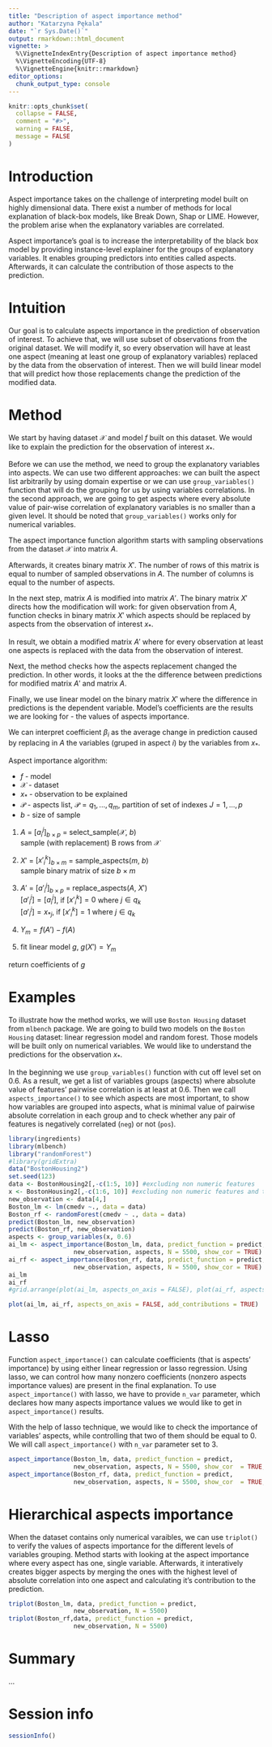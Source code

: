 ```yaml
---
title: "Description of aspect importance method"
author: "Katarzyna Pękala"
date: "`r Sys.Date()`"
output: rmarkdown::html_document
vignette: >
  %\VignetteIndexEntry{Description of aspect importance method}
  %\VignetteEncoding{UTF-8}
  %\VignetteEngine{knitr::rmarkdown}
editor_options: 
  chunk_output_type: console
---
```


```r
knitr::opts_chunk$set(
  collapse = FALSE,
  comment = "#>",
  warning = FALSE,
  message = FALSE
)
```


# Introduction

Aspect importance takes on the challenge of interpreting model built on highly dimensional data. There exist a number of methods for local explanation of black-box models, like Break Down, Shap or LIME. However, the problem arise when the explanatory variables are correlated. 

Aspect importance's goal is to increase the interpretability of the black box model by providing instance-level explainer for the groups of explanatory variables. It enables grouping predictors into entities called aspects. Afterwards, it can calculate the contribution of those aspects to the prediction.

# Intuition

Our goal is to calculate aspects importance in the prediction of observation of interest. To achieve that, we will use subset of observations from the original dataset. We will modify it, so every observation will have at least one aspect (meaning at least one group of explanatory variables) replaced by the data from the observation of interest. Then we will build linear model that will predict how those replacements change the prediction of the modified data. 

# Method

We start by having dataset $\mathcal{X}$ and model $f$ built on this dataset. We would like to explain the prediction for the observation of interest $x_*$.

Before we can use the method, we need to group the explanatory variables into aspects. We can use two different approaches: we can built the aspect list arbitrarily by using domain expertise or we can use `group_variables()` function that will do the grouping for us by using variables correlations. In the second approach, we are going to get aspects where every absolute value of pair-wise correlation of explanatory variables is no smaller than a given level. It should be noted that `group_variables()` works only for numerical variables.

The aspect importance function algorithm starts with sampling observations from the dataset $\mathcal{X}$ into matrix $A$. 

Afterwards, it creates binary matrix $X'$. The number of rows of this matrix is equal to number of sampled observations in $A$. The number of columns is equal to the number of aspects. 

In the next step, matrix $A$ is modified into matrix $A'$. The binary matrix $X'$ directs how the modification will work: for given observation from $A$, function checks in binary matrix $X'$ which aspects should be replaced by aspects from the observation of interest $x_*$. 

In result, we obtain a modified matrix $A'$ where for every observation at least one aspects is replaced with the data from the observation of interest. 

Next, the method checks how the aspects replacement changed the prediction. In other words, it looks at the the difference between predictions for modified matrix $A'$ and matrix $A$.

Finally, we use linear model on the binary matrix $X'$ where the difference in predictions is the dependent variable. Model's coefficients are the results we are looking for - the values of aspects importance.

We can interpret coefficient $\beta_i$ as the average change in prediction caused by replacing in $A$ the variables (gruped in aspect $i$) by the variables from $x_*$. 

Aspect importance algorithm: 

* $f$ - model  
* $\mathcal{X}$ - dataset  
* $x_*$ - observation to be explained   
* $\mathcal{P}$ - aspects list, $\mathcal{P} = {q_1, ..., q_m}$, partition of set of indexes $J = {1, ..., p}$  
* $b$ - size of sample  


1. $A$ = $[a_i^j]_{b \times p}$ = select\_sample($\mathcal{X}$, $b$)  
sample (with replacement) B rows from $\mathcal{X}$

2. $X'$ = $[{x'}_i^k]_{b \times m}$ = sample\_aspects($m$, $b$)  
sample binary matrix of size $b \times m$

3. $A'$ = $[{a'} _i^j]_{b\times p}$ = replace\_aspects($A$, $X'$)  
$[{a'}_i^j] = [a_i^j]$, if $[{x'}_i^k] = 0$ where $j \in q_k$  
$[{a'}_i^j] = x_{*j}$, if $[{x'}_i^k] = 1$ where $j \in q_k$  
  
4. $Y_m = f(A') - f(A)$  

5. fit linear model $g$, $g(X') = Y_m$

return coefficients of $g$ 

# Examples

To illustrate how the method works, we will use `Boston Housing` dataset from `mlbench` package. We are going to build two models on the `Boston Housing` dataset: linear regression model and random forest. Those models will be built only on numerical variables.
We would like to understand the predictions for the observation $x_*$.  

In the beginning we use `group_variables()` function with cut off level set on 0.6. As a result, we get a list of variables groups (aspects) where absolute value of features' pairwise correlation is at least at 0.6. Then we call `aspects_importance()` to see which aspects are most important, to show how variables are grouped into aspects, what is minimal value of pairwise absolute correlation in each group and to check whether any pair of features is negatively correlated (`neg`) or not (`pos`).  


```r
library(ingredients)
library(mlbench)
library("randomForest")
#library(gridExtra)
data("BostonHousing2")
set.seed(123)
data <- BostonHousing2[,-c(1:5, 10)] #excluding non numeric features
x <- BostonHousing2[,-c(1:6, 10)] #excluding non numeric features and target variable
new_observation <- data[4,]
Boston_lm <- lm(cmedv ~., data = data)
Boston_rf <- randomForest(cmedv ~ ., data = data)
predict(Boston_lm, new_observation)
predict(Boston_rf, new_observation)
aspects <- group_variables(x, 0.6)
ai_lm <- aspect_importance(Boston_lm, data, predict_function = predict,
                  new_observation, aspects, N = 5500, show_cor = TRUE)
ai_rf <- aspect_importance(Boston_rf, data, predict_function = predict, 
                  new_observation, aspects, N = 5500, show_cor = TRUE)
ai_lm
ai_rf
#grid.arrange(plot(ai_lm, aspects_on_axis = FALSE), plot(ai_rf, aspects_on_axis = FALSE), nrow = 1)

plot(ai_lm, ai_rf, aspects_on_axis = FALSE, add_contributions = TRUE)

```


# Lasso

Function `aspect_importance()` can calculate coefficients (that is aspects' importance) by using either linear regression or lasso regression. Using lasso, we can control how many nonzero coefficients (nonzero aspects importance values) are present in the final explanation. To use `aspect_importance()` with lasso, we have to provide `n_var` parameter, which declares how many aspects importance values we would like to get in `aspect_importance()` results. 

With the help of lasso technique, we would like to check the importance of variables' aspects, while controlling that two of them should be equal to 0. We will call `aspect_importance()` with `n_var` parameter set to 3. 

 
```r
aspect_importance(Boston_lm, data, predict_function = predict,
                  new_observation, aspects, N = 5500, show_cor  = TRUE, n_var = 3)
aspect_importance(Boston_rf, data, predict_function = predict, 
                  new_observation, aspects, N = 5500, show_cor  = TRUE, n_var = 3)
```


# Hierarchical aspects importance

When the dataset contains only numerical varaibles, we can use `triplot()` to verify the values of aspects importance for the different levels of variables grouping. Method starts with looking at the aspect importance where every aspect has one, single variable. Afterwards, it interatively creates bigger aspects by merging the ones with the highest level of absolute correlation into one aspect and calculating it's contribution to the prediction.

```r
triplot(Boston_lm, data, predict_function = predict,
                  new_observation, N = 5500)
triplot(Boston_rf,data, predict_function = predict, 
                  new_observation, N = 5500)
```


# Summary
...


# Session info

```r
sessionInfo()
```

